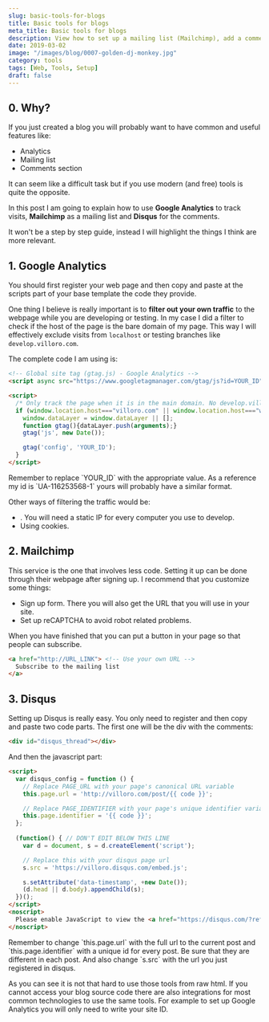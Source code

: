 ```yaml
---
slug: basic-tools-for-blogs
title: Basic tools for blogs
meta_title: Basic tools for blogs
description: View how to set up a mailing list (Mailchimp), add a comments section (Disqus) on posts and track visits (Google Analytics).
date: 2019-03-02
image: "/images/blog/0007-golden-dj-monkey.jpg"
category: tools
tags: [Web, Tools, Setup]
draft: false
---
```

  
## 0. Why?

If you just created a blog you will probably want to have common and useful features like:

* Analytics
* Mailing list
* Comments section

It can seem like a difficult task but if you use modern (and free) tools is quite the opposite.

In this post I am going to explain how to use **Google Analytics** to track visits, **Mailchimp** as a mailing list and **Disqus** for the comments.

It won't be a step by step guide, instead I will highlight the things I think are more relevant.

## 1. Google Analytics
You should first register your web page and then copy and paste at the scripts part of your base template the code they provide.

One thing I believe is really important is to **filter out your own traffic** to the webpage while you are developing or testing. In my case I did a filter to check if the host of the page is the bare domain of my page. This way I will effectively exclude visits from `localhost` or testing branches like `develop.villoro.com`.

The complete code I am using is:

```html
<!-- Global site tag (gtag.js) - Google Analytics -->
<script async src="https://www.googletagmanager.com/gtag/js?id=YOUR_ID"></script>

<script>
  /* Only track the page when it is in the main domain. No develop.villoro.com or localhost */
  if (window.location.host==="villoro.com" || window.location.host==="www.villoro.com") {
    window.dataLayer = window.dataLayer || [];
    function gtag(){dataLayer.push(arguments);}
    gtag('js', new Date());

    gtag('config', 'YOUR_ID');
  }
</script>
```
<Notice type="warning">
  Remember to replace `YOUR_ID` with the appropriate value. As a reference my id is `UA-116253568-1` yours will probably have a similar format.
</Notice>

Other ways of filtering the traffic would be:

* <FancyLink linkText="Using IP filters" url="https://support.google.com/analytics/answer/1034840?hl=en"/>. You will need a static IP for every computer you use to develop.
* Using cookies.

## 2. Mailchimp
This service is the one that involves less code. Setting it up can be done through their webpage after signing up. I recommend that you customize some things:

* Sign up form. There you will also get the URL that you will use in your site.
* Set up reCAPTCHA to avoid robot related problems.

When you have finished that you can put a button in your page so that people can subscribe.

```html
<a href="http://URL_LINK"> <!-- Use your own URL -->
  Subscribe to the mailing list
</a>
```

## 3. Disqus
Setting up Disqus is really easy. You only need to register and then copy and paste two code parts. The first one will be the div with the comments:

```html
<div id="disqus_thread"></div>
```

And then the javascript part:
```html
<script>
  var disqus_config = function () {
    // Replace PAGE_URL with your page's canonical URL variable
    this.page.url = 'http://villoro.com/post/{{ code }}';

    // Replace PAGE_IDENTIFIER with your page's unique identifier variable
    this.page.identifier = '{{ code }}';
  };
  
  (function() { // DON'T EDIT BELOW THIS LINE
    var d = document, s = d.createElement('script');

    // Replace this with your disqus page url
    s.src = 'https://villoro.disqus.com/embed.js';

    s.setAttribute('data-timestamp', +new Date());
    (d.head || d.body).appendChild(s);
  })();
</script>
<noscript>
  Please enable JavaScript to view the <a href="https://disqus.com/?ref_noscript">comments powered by Disqus.</a>
</noscript>
```

<Notice type="warning">
  Remember to change `this.page.url` with the full url to the current post and `this.page.identifier` with a unique id for every post. Be sure that they are different in each post. And also change `s.src` with the url you just registered in disqus.
</Notice>


As you can see it is not that hard to use those tools from raw html. If you cannot access your blog source code there are also integrations for most common technologies to use the same tools. For example to set up Google Analytics you will only need to write your site ID.
